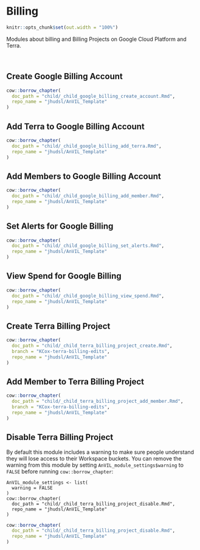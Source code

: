 # Billing

```r
knitr::opts_chunk$set(out.width = "100%")
```

Modules about billing and Billing Projects on Google Cloud Platform and Terra.

<br>

## Create Google Billing Account

:::: {.borrowed_chunk}
```r
cow::borrow_chapter(
  doc_path = "child/_child_google_billing_create_account.Rmd",
  repo_name = "jhudsl/AnVIL_Template"
)
```
::::

## Add Terra to Google Billing Account

:::: {.borrowed_chunk}
```r
cow::borrow_chapter(
  doc_path = "child/_child_google_billing_add_terra.Rmd",
  repo_name = "jhudsl/AnVIL_Template"
)
```
::::

## Add Members to Google Billing Account

:::: {.borrowed_chunk}
```r
cow::borrow_chapter(
  doc_path = "child/_child_google_billing_add_member.Rmd",
  repo_name = "jhudsl/AnVIL_Template"
)
```
::::

## Set Alerts for Google Billing

:::: {.borrowed_chunk}
```r
cow::borrow_chapter(
  doc_path = "child/_child_google_billing_set_alerts.Rmd",
  repo_name = "jhudsl/AnVIL_Template"
)
```
::::

## View Spend for Google Billing

:::: {.borrowed_chunk}
```r
cow::borrow_chapter(
  doc_path = "child/_child_google_billing_view_spend.Rmd",
  repo_name = "jhudsl/AnVIL_Template"
)
```
::::

## Create Terra Billing Project

:::: {.borrowed_chunk}
```r
cow::borrow_chapter(
  doc_path = "child/_child_terra_billing_project_create.Rmd",
  branch = "KCox-terra-billing-edits",
  repo_name = "jhudsl/AnVIL_Template"
)
```
::::

## Add Member to Terra Billing Project

:::: {.borrowed_chunk}
```r
cow::borrow_chapter(
  doc_path = "child/_child_terra_billing_project_add_member.Rmd",
  branch = "KCox-terra-billing-edits",
  repo_name = "jhudsl/AnVIL_Template"
)
```
::::

## Disable Terra Billing Project

By default this module includes a warning to make sure people understand they will lose access to their Workspace buckets. You can remove the warning from this module by setting `AnVIL_module_settings$warning` to `FALSE` before running `cow::borrow_chapter`:

```
AnVIL_module_settings <- list(
  warning = FALSE
)
cow::borrow_chapter(
  doc_path = "child/_child_terra_billing_project_disable.Rmd",
  repo_name = "jhudsl/AnVIL_Template"
)
```

:::: {.borrowed_chunk}
```r
cow::borrow_chapter(
  doc_path = "child/_child_terra_billing_project_disable.Rmd",
  repo_name = "jhudsl/AnVIL_Template"
)
```
::::
